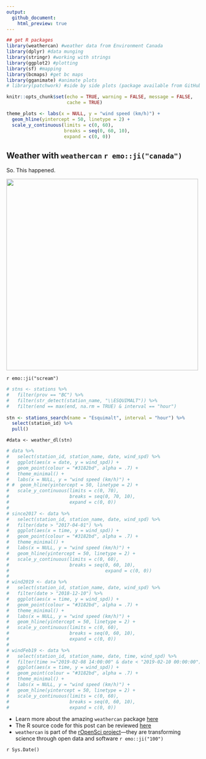 ```yaml
---
output:
  github_document:
    html_preview: true
---
```


<!-- 
This file is licensed with the Creative Commons Attribution 4.0 International License.
-->


```r
## get R packages
library(weathercan) #weather data from Environment Canada
library(dplyr) #data munging
library(stringr) #working with strings
library(ggplot2) #plotting
library(sf) #mapping
library(bcmaps) #get bc maps
library(gganimate) #animate plots 
# library(patchwork) #side by side plots (package available from GitHub, https://github.com/thomasp85/patchwork)

knitr::opts_chunk$set(echo = TRUE, warning = FALSE, message = FALSE,
                      cache = TRUE)

theme_plots <- labs(x = NULL, y = "wind speed (km/h)") +
  geom_hline(yintercept = 50, linetype = 2) +
  scale_y_continuous(limits = c(0, 60),
                     breaks = seq(0, 60, 10),
                     expand = c(0, 0))
```


## Weather with `weathercan` `r emo::ji("canada")`

So. This happened.

<img src = "images/fence.jpg" width = "500"></img>

`r emo::ji("scream")`

```r
# stns <- stations %>% 
#   filter(prov == "BC") %>% 
#   filter(str_detect(station_name, "\\ESQUIMALT")) %>% 
#   filter(end == max(end, na.rm = TRUE) & interval == "hour")
  
stn <- stations_search(name = "Esquimalt", interval = "hour") %>% 
  select(station_id) %>% 
  pull()

```


```rawdata

#data <- weather_dl(stn)
```


```r
# data %>% 
#   select(station_id, station_name, date, wind_spd) %>% 
#   ggplot(aes(x = date, y = wind_spd)) +
#   geom_point(colour = "#3182bd", alpha = .7) +
#   theme_minimal() +
#   labs(x = NULL, y = "wind speed (km/h)") +
# #  geom_hline(yintercept = 50, linetype = 2) +
#   scale_y_continuous(limits = c(0, 70),
#                      breaks = seq(0, 70, 10),
#                      expand = c(0, 0))
# 
# since2017 <- data %>% 
#   select(station_id, station_name, date, wind_spd) %>% 
#   filter(date > "2017-04-01") %>% 
#   ggplot(aes(x = time, y = wind_spd)) +
#   geom_point(colour = "#3182bd", alpha = .7) +
#   theme_minimal() +
#   labs(x = NULL, y = "wind speed (km/h)") +
#   geom_hline(yintercept = 50, linetype = 2) +
#   scale_y_continuous(limits = c(0, 60),
#                      breaks = seq(0, 60, 10),
#                                   expand = c(0, 0))
# 
# wind2019 <- data %>% 
#   select(station_id, station_name, date, wind_spd) %>% 
#   filter(date > "2018-12-10") %>% 
#   ggplot(aes(x = time, y = wind_spd)) +
#   geom_point(colour = "#3182bd", alpha = .7) +
#   theme_minimal() +
#   labs(x = NULL, y = "wind speed (km/h)") +
#   geom_hline(yintercept = 50, linetype = 2) +
#   scale_y_continuous(limits = c(0, 60),
#                      breaks = seq(0, 60, 10),
#                      expand = c(0, 0))
# 
# windFeb19 <- data %>% 
#   select(station_id, station_name, date, time, wind_spd) %>% 
#   filter(time >="2019-02-08 14:00:00" & date < "2019-02-10 00:00:00") %>% 
#   ggplot(aes(x = time, y = wind_spd)) +
#   geom_point(colour = "#3182bd", alpha = .7) +
#   theme_minimal() +
#   labs(x = NULL, y = "wind speed (km/h)") +
#   geom_hline(yintercept = 50, linetype = 2) +
#   scale_y_continuous(limits = c(0, 60),
#                      breaks = seq(0, 60, 10),
#                      expand = c(0, 0))

```


- Learn more about the amazing `weathercan` package  [here](http://ropensci.github.io/weathercan/)
- The R source code for this post can be reviewed [here](https://github.com/stephhazlitt/some-assembly-required/blob/master/R/fence/fence.Rmd)
- `weathercan` is part of the [rOpenSci project](https://ropensci.org/)&mdash;they are transforming science through open data and software `r emo::ji("100")`



`r Sys.Date()`


